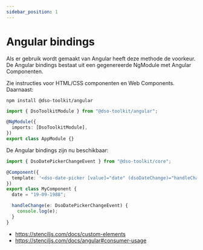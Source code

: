 ```yaml
---
sidebar_position: 1
---
```


# Angular bindings

Als er gebruik wordt gemaakt van Angular heeft deze methode de voorkeur. De Angular bindings bestaat uit een gegenereerde NgModule met Angular Componenten.

Zie instructies voor HTML/CSS componenten en Web Components. Daarnaast:

```
npm install @dso-toolkit/angular
```

```typescript
import { DsoToolkitModule } from "@dso-toolkit/angular";

@NgModule({
  imports: [DsoToolkitModule],
})
export class AppModule {}
```

De Angular bindings zijn nu beschikbaar:

```typescript
import { DsoDatePickerChangeEvent } from "@dso-toolkit/core";

@Component({
  template: '<dso-date-picker [value]="date" (dsoDateChange)="handleChange($event)"></dso-date-picker>',
})
export class MyComponent {
  date = "19-09-1988";

  handleChange(e: DsoDatePickerChangeEvent) {
    console.log(e);
  }
}
```

- https://stenciljs.com/docs/custom-elements
- https://stenciljs.com/docs/angular#consumer-usage
